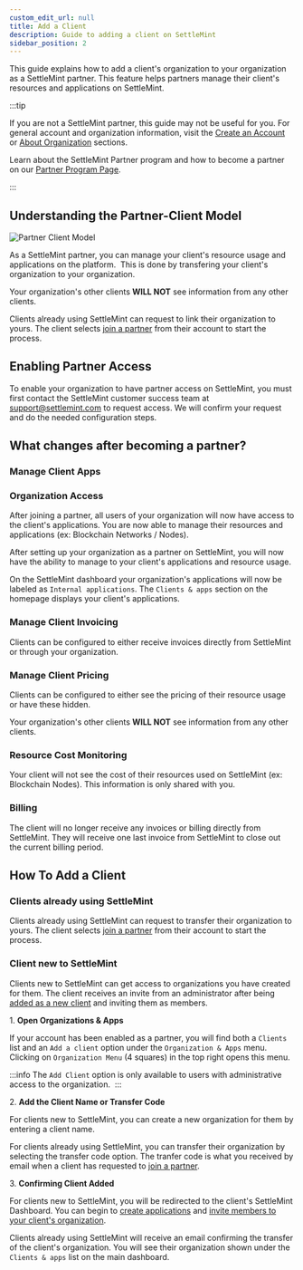 ```yaml
---
custom_edit_url: null
title: Add a Client
description: Guide to adding a client on SettleMint
sidebar_position: 2
---
```


This guide explains how to add a client's organization to your organization as a SettleMint partner. This feature helps partners manage their client's resources and applications on SettleMint.

:::tip

If you are not a SettleMint partner, this guide may not be useful for you. For general account and organization information, visit the
[Create an Account](/launching-the-platform/managed-cloud-deployment/create-an-account) or
[About Organization](/launching-the-platform/managed-cloud-deployment/about-organizations) sections.

Learn about the SettleMint Partner program and how to become a partner on our [Partner Program Page](https://www.settlemint.com/partner-program).

:::

## Understanding the Partner-Client Model 

![Partner Client Model](../../img/account-billing/Partner-Client.png)

As a SettleMint partner, you can manage your client's resource usage and applications on the platform. 
This is done by transfering your client's organization to your organization.

Your organization's other clients **WILL NOT** see information from any other clients.

Clients already using SettleMint can request to link their organization to yours. The client selects [join a partner](/account-billing/join-a-partner) from their account to start the process.

## Enabling Partner Access

To enable your organization to have partner access on SettleMint, you must first contact the SettleMint customer success team
at support@settlemint.com to request access. We will confirm your request and do the needed configuration steps.

## What changes after becoming a partner?

### Manage Client Apps

### Organization Access

After joining a partner, all users of your organization will now have access to the client's applications. You are now able to manage their resources and applications (ex: Blockchain Networks / Nodes).

After setting up your organization as a partner on SettleMint, you will now have the ability to manage to your client's applications and resource usage.

On the SettleMint dashboard your organization's applications will now be labeled as `Internal applications`. The `Clients & apps` section on the homepage displays your client's applications.

### Manage Client Invoicing

Clients can be configured to either receive invoices directly from SettleMint or through your organization.

### Manage Client Pricing

Clients can be configured to either see the pricing of their resource usage or have these hidden.

Your organization's other clients **WILL NOT** see information from any other clients.

### Resource Cost Monitoring

Your client will not see the cost of their resources used on SettleMint (ex: Blockchain Nodes). This information is only shared with you.

### Billing

The client will no longer receive any invoices or billing directly from SettleMint. They will receive one last invoice from SettleMint to close out the current billing period.

## How To Add a Client

### Clients already using SettleMint 

Clients already using SettleMint can request to transfer their organization to yours.
The client selects [join a partner](/account-billing/join-a-partner) from their account to start the process.

### Client new to SettleMint 

Clients new to SettleMint can get access to organizations you have created for them. The client receives an invite from an administrator after being [added as a new client](#how-to-add-a-client) and inviting them as members.

1. **Open Organizations & Apps**

If your account has been enabled as a partner, you will find both a `Clients` list and an `Add a client` option under the `Organization & Apps` menu. Clicking on `Organization Menu` (4 squares) in the top right opens this menu.

:::info
The `Add Client` option is only available to users with administrative access to the organization. 
:::

2. **Add the Client Name or Transfer Code**

For clients new to SettleMint, you can create a new organization for them by entering a client name.

For clients already using SettleMint, you can transfer their organization by selecting the transfer code option. The tranfer code is what you received by email when a client has requested to [join a partner](/account-billing/join-a-partner).

3. **Confirming Client Added**

For clients new to SettleMint, you will be redirected to the client's SettleMint Dashboard. You can begin to [create applications](/using-the-platform/create-an-application.md) and [invite members to your client's organization](/launching-the-platform/managed-cloud-deployment/about-organizations).

Clients already using SettleMint will receive an email confirming the transfer of the client's organization. You will see their organization shown under the `Clients & apps` list on the main dashboard.
